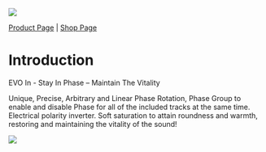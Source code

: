 ![](https://media.githubusercontent.com/media/FLUX-SE/doc_images/main/Plugins/evo-in/ManualEvoIn-000.jpg)

[Product Page](https://www.flux.audio/project/evo-series/) 
| [Shop Page](https://shop.flux.audio/en_US/products/evo-series-pack)

# Introduction

EVO In - Stay In Phase – Maintain The Vitality

Unique, Precise, Arbitrary and Linear Phase Rotation, Phase Group to enable and disable Phase for all of the
included tracks at the same time. Electrical polarity inverter. Soft saturation to attain roundness and warmth,
restoring and maintaining the vitality of the sound!

![](https://media.githubusercontent.com/media/FLUX-SE/doc_images/main/Plugins/evo-in/ManualEvoIn-003.jpg)
